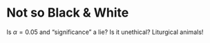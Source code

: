 # Not so Black & White

Is $\alpha = 0.05$ and "significance" a lie? Is it unethical? Liturgical
animals!
